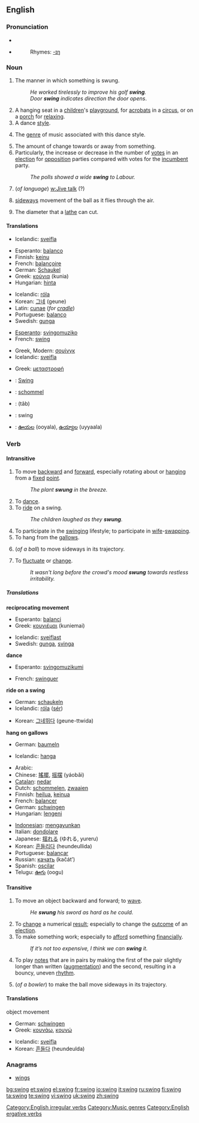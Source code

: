 {{wikipedia}}
==English==

===Pronunciation===
*{{IPA|/'swɪŋ/}}
*{{audio|en-us-swing.ogg|Audio (US)}}
*:Rhymes: [[Rhymes:English:-ɪŋ|-ɪŋ]]

===Noun===
{{en-noun}} 

# The manner in which something is swung.
#:''He worked tirelessly to improve his golf '''swing'''.''
#:''Door '''swing''' indicates direction the door opens''.
# A hanging seat in a [[children]]'s [[playground]], for [[acrobats]] in a [[circus]], or on a [[porch]] for [[relax]]ing.
# A dance [[style]].
# {{music}} The [[genre]] of music associated with this dance style.
# The amount of change towards or away from something.
# Particularly, the increase or decrease in the number of [[vote]]s in an [[election]] for [[opposition]] parties compared with votes for the [[incumbent]] party.
#:''The polls showed a wide '''swing''' to Labour.''
#{{rfv-sense}} (''of language'') [[w:Jive talk]] (?)
#{{cricket}} [[sideways]] movement of the ball as it flies through the air.
#The diameter that a [[lathe]] can cut.

====Translations====
{{trans-top|manner in which something is swung}}
*Icelandic: [[sveifla]] {{f}}
{{trans-mid}}
{{trans-bottom}}

{{trans-top|hanging seat}}
*Esperanto: [[balanco]]
*Finnish: [[keinu]]
*French: [[balançoire]] {{f}}
*German: [[Schaukel]]
*Greek: [[κούνια]] (kunia) {{f}}
*Hungarian: [[hinta]]
{{trans-mid}}
*Icelandic: [[róla]] {{f}}
*Korean: [[그네]] (geune)
*Latin: [[cunae]] (''for [[cradle]]'') 
*Portuguese: [[balanço]]
*Swedish: [[gunga]]
{{trans-bottom}}

{{trans-top|dance style}}
{{trans-mid}}
{{trans-bottom}}

{{trans-top|music style}}
*[[Esperanto]]: [[svingomuziko]]
*French: [[#French|swing]] {{m}}
{{trans-mid}}
*Greek, Modern: [[σουίνγκ]] {{n}}
*Icelandic: [[sveifla]] {{f}}
{{trans-bottom}}

{{trans-top|amount of change towards or away from}}
{{trans-mid}}
{{trans-bottom}}

{{trans-top|electoral change}}
*Greek: [[μεταστροφή]] {{f}}
{{trans-mid}}
{{trans-bottom}}

{{trans-top|jive talk (''this sense is currently subject to verification'')}}
{{trans-mid}}
{{trans-bottom}}

{{trans-top|sideways movement of a cricket ball as it flies through the air}}
{{trans-mid}}
{{trans-bottom}}

{{trans-top|diameter that a lathe can cut}}
{{trans-mid}}
{{trans-bottom}}

{{checktrans}}
*{{ttbc|French}}: [[Swing]] {{m}}
*{{ttbc|Dutch}}: [[schommel]] {{m}}
*{{ttbc|Persian}}: {{FAchar|[[تاب]]}} (tâb)
*{{ttbc|Swedish}}: swing
*{{ttbc|Telugu}}: [[ఊయల]] (ooyala), [[ఉయ్యాల]] (uyyaala)

===Verb===
[[Category:English irregular verbs]]
{{en-verb|swings|swinging|swung}}

====Intransitive====
# To move [[backward]] and [[forward]], especially rotating about or [[hang]]ing from a [[fixed]] [[point]].
#:''The plant '''swung''' in the breeze.''
# To [[dance]].
# To [[ride]] on a swing.
#:''The children laughed as they '''swung'''.''
# To participate in the [[w:swinging|swinging]] lifestyle; to participate in [[wife]]-[[swapping]].
# To hang from the [[gallows]].
#{{cricket}} (''of a ball'') to move sideways in its trajectory.
# To [[fluctuate]] or [[change]]. 
#:''It wasn't long before the crowd's mood '''swung''' towards restless irritability.''

=====Translations=====
'''reciprocating movement'''
{{top}}
*Esperanto: [[balanci]]
*Greek: [[κουνιέμαι]] (kuniemai) 
{{mid}}
*Icelandic: [[sveiflast]]
*Swedish: [[gunga]], [[svinga]]
{{bottom}}

'''dance'''
{{top}}
*Esperanto: [[svingomuzikumi]]
{{mid}}
*French: [[swinguer]]
{{bottom}}

'''ride on a swing'''
{{top}}
*German: [[schaukeln]]
*Icelandic: [[róla]] ([[sig|sér]])
{{mid}}
*Korean: [[그네뛰다]] (geune-ttwida) 
{{bottom}}

'''hang on gallows'''
{{top}}
*German: [[baumeln]]
{{mid}}
*Icelandic: [[hanga]]
{{bottom}}

{{rfc-trans}}
{{top}}
*Arabic: {{ARchar|[[تأرجح]]}} {{Unicode|(ta’árjaħa)}}
*Chinese: [[搖擺]], [[摇摆]] (yáobǎi)
*[[Catalan]]: [[nedar]]
*Dutch: [[schommelen]], [[zwaaien]]
*Finnish: [[heilua]], [[keinua]]
*French: [[balancer]]
*German: [[schwingen]]
*Hungarian: [[lengeni]]
{{mid}}
*[[Indonesian]]: [[ayun|mengayunkan]]
*Italian: [[dondolare]]
*Japanese: [[揺れる]] (ゆれる, yureru)
*Korean: [[흔들리다]] (heundeullida)
*Portuguese: [[balançar]]
*Russian: [[качать]] (kačát’)
*Spanish: [[oscilar]]
*Telugu: [[ఊగు]] (oogu)
{{bottom}}

====Transitive====
# To move an object backward and forward; to [[wave]].
#:''He '''swung''' his sword as hard as he could.''
# To [[change]] a numerical [[result]]; especially to change the [[outcome]] of an [[election]].
# To make something work; especially to [[afford]] something [[financially]].
#:''If it’s not too expensive, I think we can '''swing''' it.''
#{{music}} To play [[notes]] that are in pairs by making the first of the pair slightly longer than written ([[augment]]ation) and the second, resulting in a bouncy, uneven [[rhythm]].
#{{cricket}} (''of a bowler'') to make the ball move sideways in its trajectory.

====Translations====
;object movement
{{top}}
*German: [[schwingen]]
*Greek: [[κουνάω]], [[κουνώ]]
{{mid}}
*Icelandic: [[sveifla]]
*Korean: [[흔들다]] (heundeulda)
{{bottom}}

===Anagrams===
*[[wings]]

[[Category:Music genres]]
[[Category:English ergative verbs]]

[[bg:swing]]
[[et:swing]]
[[el:swing]]
[[fr:swing]]
[[io:swing]]
[[it:swing]]
[[ru:swing]]
[[fi:swing]]
[[ta:swing]]
[[te:swing]]
[[vi:swing]]
[[uk:swing]]
[[zh:swing]]